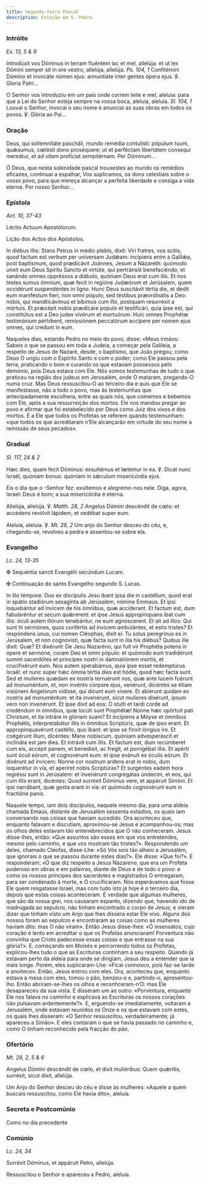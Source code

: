 ```yaml
---
title: Segunda-feira Pascal
description: Estação em S. Pedro
---
```


### Intróito

<em>Ex. 13, 5 & 9</em>

<div class="side-by-side not-content">

Introdúxit vos Dóminus in terram fluéntem lac et mel, allelúja: et ut lex Dómini semper sit in ore vestro, allelúja, allelúja. <em>Ps. 104, 1</em> Confitémini Dómino et invocáte nomen ejus: annuntiáte inter gentes ópera ejus. ℣. Gloria Patri...

O Senhor vos introduziu em um país onde correm leite e mel, aleluia: para que a Lei do Senhor esteja sempre na vossa boca, aleluia, aleluia. <em>Sl. 104, 1</em> Louvai o Senhor, invocai o seu nome e anunciai as suas obras em todos os povos. ℣. Glória ao Pai...

</div>

### Oração

<div class="side-by-side not-content">

Deus, qui sollemnitáte pascháli, mundo remédia contulísti: pópulum tuum, quǽsumus, cœlésti dono proséquere; ut et perféctam libertátem consequi mereátur, et ad vitam profíciat sempitérnam. Per Dóminum...

Ó Deus, que nesta solenidade pascal trouxestes ao mundo os remédios eficazes, continuai a espalhar, Vos suplicamos, os dons celestiais sobre o vosso povo, para que mereça alcançar a perfeita liberdade e consiga a vida eterna. Por nosso Senhor...

</div>

### Epístola

<em>Act. 10, 37-43</em>

<div class="side-by-side not-content">

Léctio Actuum Apostólorum.

Lição dos Actos dos Apóstolos.

In diébus illis: Stans Petrus in médio plebis, dixit: Viri fratres, vos scitis, quod factum est verbum per universam Judǽam: incípiens enim a Galilǽa, post baptísmum, quod prædicávit Joánnes, Jesum a Názareth: quómodo unxit eum Deus Spíritu Sancto et virtúte, qui pertránsiit benefaciéndo, et sanándo omnes oppréssos a diábolo, quóniam Deus erat cum illo. Et nos testes sumus ómnium, quæ fecit in regióne Judæórum et Jerúsalem, quem occidérunt suspendéntes in ligno. Hunc Deus suscitávit tértia die, et dedit eum maniféstum fíeri, non omni pópulo, sed téstibus præordinátis a Deo: nobis, qui mandticávimus et bíbimus cum illo, postquam resurréxit a mórtuis. Et præcépit nobis prædicáre populo et testificári, quia ipse est, qui constitútus est a Deo judex vivórum et mortuórum. Huic omnes Prophétæ testimónium pérhibent, remissiónem peccatórum accípere per nomen ejus omnes, qui credunt in eum.

Naqueles dias, estando Pedro no meio do povo, disse: «Meus irmãos: Sabeis o que se passou em toda a Judeia, a começar pela Galileia, a respeito de Jesus de Nazaré, desde, o baptismo, que João pregou; como Deus O ungiu com o Espírito Santo e com o poder; como Ele passou pela terra, praticando o bom e curando os que estavam possessos pelo demónio, pois Deus estava com Ele. Nós somos testemunhas de tudo o que praticou na região dos judeus em Jerusalém, onde O mataram, pregando-O numa cruz. Mas Deus ressuscitou-O ao terceiro dia e quis que Ele se manifestasse, não a todo o povo, mas às testemunhas que antecipadamente escolhera, entre as quais nós, que comemos e bebemos com Ele, após a sua ressurreição dos mortos. Ele nos mandou pregar ao povo e afirmar que foi estabelecido por Deus como Juiz dos vivos e dos mortos. É a Ele que todos os Profetas se referem quando testemunham: «que todos os que acreditaram n’Ele alcançarão em virtude do seu nome a remissão de seus pecados».

</div>

### Gradual

<em>Sl. 117, 24 & 2</em>

<div class="side-by-side not-content">

Hæc dies, quam fecit Dóminus: exsultémus et lætémur in ea. ℣. Dicat nunc Israël, quóniam bonus: quóniam in sǽculum misericórdia ejus.

Eis o dia que o -Senhor fez: exultemos e alegremo-nos nele. Diga, agora, Israel: Deus é bom; a sua misericórdia é eterna.

Allelúja, allelúja. ℣. <em>Matth. 28, 2</em> Angelus Dómini descéndit de cœlo: et accédens revólvit lápidem, et sedébat super eum.

Aleluia, aleluia. ℣. <em>Mt. 28, 2</em> Um anjo do Senhor desceu do céu, e, chegando-se, revolveu a pedra e assentou-se sobre ela.

</div>

### Evangelho

<em>Lc. 24, 13-35</em>

<div class="side-by-side not-content">

<span class="cross text-red-500">✠</span> Sequéntia sancti Evangélii secúndum Lucam.

<span class="cross text-red-500">✠</span> Continuação do santo Evangelho segundo S. Lucas.

In illo témpore: Duo ex discípulis Jesu ibant ipsa die in castéllum, quod erat in spátio stadiórum sexagínta ab Jerúsalem, nómine Emmaus. Et ipsi loquebántur ad ínvicem de his ómnibus, quæ accíderant. Et factum est, dum fabularéntur et secum quǽrerent: et ipse Jesus appropínquans ibat cum illis: óculi autem illórum tenebántur, ne eum agnóscerent. Et ait ad illos: Qui sunt hi sermónes, quos confértis ad ínvicem ambulántes, et estis tristes? Et respóndens unus, cui nomen Cléophas, dixit ei: Tu solus peregrínus es in Jerúsalem, et non cognovísti, quæ facta sunt in illa his diébus? Quibus ille dixit: Quæ? Et dixérunt: De Jesu Nazaréno, qui fuit vir Prophéta potens in ópere et sermóne, coram Deo et omni pópulo: et quómodo eum tradidérunt summi sacerdótes et príncipes nostri in damnatiónem mortis, et crucifixérunt eum. Nos autem sperabámus, quia ipse esset redemptúrus Israël: et nunc super hæc ómnia tértia dies est hódie, quod hæc facta sunt. Sed et mulíeres quædam ex nostris terruérunt nos, quæ ante lucem fuérunt ad monuméntum, et, non invénto córpore ejus, venérunt, dicéntes se étiam visiónem Angelórum vidísse, qui dicunt eum vívere. Et abiérunt quidam ex nostris ad monuméntum: et ita invenérunt, sicut mulíeres dixérunt, ipsum vero non invenérunt. Et ipse dixit ad eos: O stulti et tardi corde ad credéndum in ómnibus, quæ locúti sunt Prophétæ! Nonne hæc opórtuit pati Christum, et ita intráre in glóriam suam? Et incípiens a Móyse et ómnibus Prophétis, interpretabátur illis in ómnibus Scriptúris, quæ de ipso erant. Et appropinquavérunt castéllo, quo ibant: et ipse se finxit lóngius ire. Et coëgérunt illum, dicéntes: Mane nobiscum, quóniam advesperáscit et inclináta est jam dies. Et intrávit cum illis. Et factum est, dum recúmberet cum eis, accépit panem, et benedíxit, ac fregit, et porrigébat illis. Et apérti sunt óculi eórum, et cognovérunt eum: et ipse evánuit ex óculis eórum. Et dixérunt ad ínvicem: Nonne cor nostrum ardens erat in nobis, dum loquerétur in via, et aperíret nobis Scriptúras? Et surgéntes eádem hora regréssi sunt in Jerúsalem: et invenérunt congregátas úndecim, et eos, qui cum illis erant, dicéntes: Quod surréxit Dóminus vere, et appáruit Simóni. Et ipsi narrábant, quæ gesta erant in via: et quómodo cognovérunt eum in fractióne panis.

Naquele tempo, iam dois discípulos, naquele mesmo dia, para uma aldeia chamada Emaús, distante de Jerusalém sessenta estádios, os quais iam conversando nas coisas que haviam sucedido. Ora aconteceu que, enquanto falavam e discutiam, aproximou-se Jesus e acompanhou-os; mas os olhos deles estavam tão entenebrecidos que O não conheceram. Jesus disse-lhes, então: «Que assuntos são esses em que vos entretendes, mesmo pelo caminho, e que vos mostram tão tristes?». Respondendo um deles, chamado Cléofas, disse-Lhe: «Só Vós sois tão alheio a Jerusalém, que ignorais o que se passou durante estes dias?». Ele disse: «Que foi?». E responderam: «O que diz respeito a Jesus Nazareno, que era um Profeta poderoso em obras e em palavras, diante de Deus e de todo o povo: e como os nossos príncipes dos sacerdotes e magistrados O entregaram, para ser condenado à morte, e O crucificaram. Nós esperávamos que fosse Ele quem resgatasse Israel, mas com tudo isto já hoje é o terceiro dia, depois que estas coisas aconteceram. É verdade que algumas mulheres, que são da nossa grei, nos causaram espanto, dizendo que, havendo ido de madrugada ao sepulcro, não tinham encontrado o corpo de Jesus; e vieram dizer que tinham visto um Anjo que lhes dissera estar Ele vivo. Alguns dos nossos foram ao sepulcro e encontraram as coisas como as mulheres haviam dito: mas O não viram». Então Jesus disse-lhes: «Ó insensatos, cujo coração é lento em acreditar o que os Profetas anunciaram! Porventura não convinha que Cristo padecesse essas coisas e que entrasse na sua glória?». E, começando em Moisés e percorrendo todos os Profetas, explicou-lhes tudo o que as Escrituras continham a seu respeito. Quando já estavam perto da aldeia para onde se dirigiam, Jesus deu a entender que ia mais longe. Porém, eles suplicaram-Lhe: «Ficai connosco, pois faz-se tarde e anoitece». Então, Jesus entrou com eles. Ora, aconteceu que, enquanto estava à mesa com eles, tomou o pão, benzeu-o e, partindo-o, apresentou-lho. Então abriram-se-lhes os olhos e reconhceram-n’O: mas Ele desapareceu da sua vista. E disseram um ao outro: «Porventura, enquanto Ele nos falava no caminho e explicava as Escrituras os nossos corações não pulsavam ardentemente?». E, erguendo-se imediatamente, voltaram a Jerusalém, onde estavam reunidos os Onze e os que estavam com estes, os quais lhes disseram: «O Senhor ressuscitou, verdadeiramente; já apareceu a Simão». E eles contaram o que se havia passado no caminho e, como O tinham reconhecido pela fracção do pão.

</div>

### Ofertório

<em>Mt. 28, 2, 5 & 6</em>

<div class="side-by-side not-content">

Angelus Dómini descéndit de cœlo, et dixit muliéribus: Quem quǽritis, surréxit, sicut dixit, allelúja.

Um Anjo do Senhor desceu do céu e disse às mulheres: «Aquele a quem buscais ressuscitou, como Ele havia dito», aleluia.

</div>

### Secreta e Postcomúnio

<aside>Como no dia precedente</aside>

### Comúnio

<em>Lc. 24, 34</em>

<div class="side-by-side not-content">

Surréxit Dóminus, et appáruit Petro, allelúja.

Ressuscitou o Senhor e apareceu a Pedro, aleluia.

</div>
